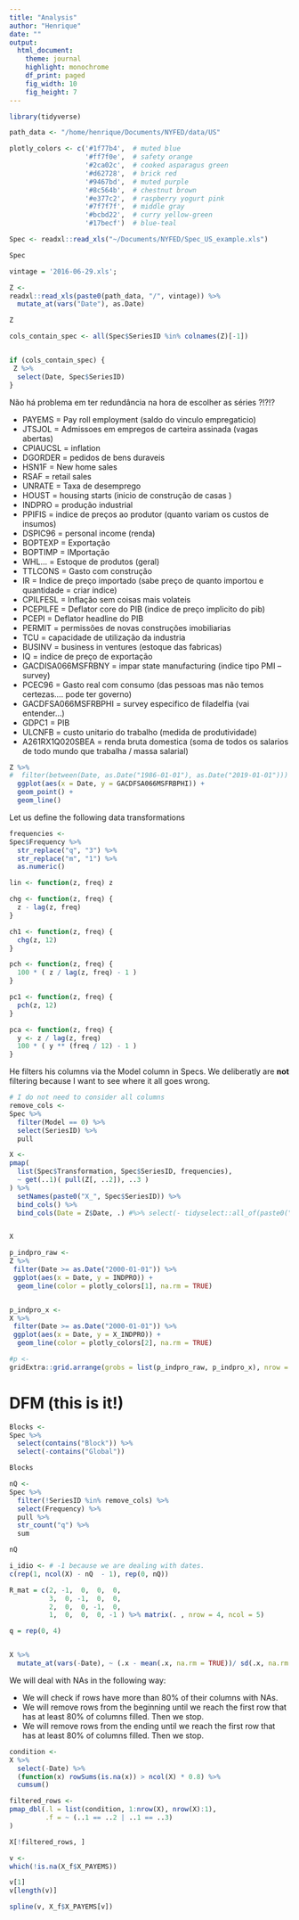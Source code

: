 ```yaml
---
title: "Analysis"
author: "Henrique"
date: ""
output: 
  html_document: 
    theme: journal
    highlight: monochrome
    df_print: paged
    fig_width: 10
    fig_height: 7
---
```


```r
library(tidyverse)

path_data <- "/home/henrique/Documents/NYFED/data/US"

plotly_colors <- c('#1f77b4',  # muted blue
                   '#ff7f0e',  # safety orange
                   '#2ca02c',  # cooked asparagus green
                   '#d62728',  # brick red
                   '#9467bd',  # muted purple
                   '#8c564b',  # chestnut brown
                   '#e377c2',  # raspberry yogurt pink
                   '#7f7f7f',  # middle gray
                   '#bcbd22',  # curry yellow-green
                   '#17becf')  # blue-teal
```

```r
Spec <- readxl::read_xls("~/Documents/NYFED/Spec_US_example.xls")

Spec
```

```r
vintage = '2016-06-29.xls'; 

Z <- 
readxl::read_xls(paste0(path_data, "/", vintage)) %>% 
  mutate_at(vars("Date"), as.Date)

Z
```

```r
cols_contain_spec <- all(Spec$SeriesID %in% colnames(Z)[-1])


if (cols_contain_spec) {
 Z %>% 
  select(Date, Spec$SeriesID)
}
```

Não há problema em ter redundância na hora de escolher as séries ?!?!?

 * PAYEMS            = Pay roll employment (saldo do vinculo empregaticio)
 * JTSJOL            = Admissoes em empregos de carteira assinada (vagas abertas)
 * CPIAUCSL          = inflation
 * DGORDER           = pedidos de bens duraveis 
 * HSN1F             = New home sales 
 * RSAF              = retail sales
 * UNRATE            = Taxa de desemprego
 * HOUST             = housing starts (inicio de construção de casas )
 * INDPRO            = produção industrial
 * PPIFIS            = indice de preços ao produtor (quanto variam os custos de insumos)
 * DSPIC96           = personal income (renda)
 * BOPTEXP           = Exportação
 * BOPTIMP           = IMportação
 * WHL...            = Estoque de produtos (geral)
 * TTLCONS           = Gasto com construção
 * IR                = Indice de preço importado (sabe preço de quanto importou e quantidade = criar indice)
 * CPILFESL          = Inflação sem coisas mais volateis
 * PCEPILFE          = Deflator core do PIB (indice de preço implicito do pib)
 * PCEPI             = Deflator headline do PIB
 * PERMIT            = permissões de novas construções imobiliarias
 * TCU               = capacidade de utilização da industria
 * BUSINV            = business in ventures (estoque das fabricas)
 * IQ                = indice de preço de exportação
 * GACDISA066MSFRBNY = impar state manufacturing (indice tipo PMI -- survey)
 * PCEC96 = Gasto real com consumo (das pessoas mas não temos certezas.... pode ter governo)
 * GACDFSA066MSFRBPHI = survey especifico de filadelfia (vai entender...)
 * GDPC1 = PIB
 * ULCNFB = custo unitario do trabalho (medida de produtividade)
 * A261RX1Q020SBEA = renda bruta domestica (soma de todos os salarios de todo mundo que trabalha / massa salarial)

```r
Z %>% 
#  filter(between(Date, as.Date("1986-01-01"), as.Date("2019-01-01"))) %>% 
  ggplot(aes(x = Date, y = GACDFSA066MSFRBPHI)) +
  geom_point() +
  geom_line()
```

Let us define the following data transformations
```r
frequencies <- 
Spec$Frequency %>% 
  str_replace("q", "3") %>% 
  str_replace("m", "1") %>% 
  as.numeric()

lin <- function(z, freq) z

chg <- function(z, freq) {
  z - lag(z, freq)
}

ch1 <- function(z, freq) {
  chg(z, 12)
}

pch <- function(z, freq) {
  100 * ( z / lag(z, freq) - 1 )
}

pc1 <- function(z, freq) {
  pch(z, 12)
}

pca <- function(z, freq) {
  y <- z / lag(z, freq)
  100 * ( y ** (freq / 12) - 1 )
}
```

He filters his columns via the Model column in Specs.
We deliberatly are **not** filtering because I want to see
where it all goes wrong.

```r
# I do not need to consider all columns 
remove_cols <- 
Spec %>% 
  filter(Model == 0) %>% 
  select(SeriesID) %>% 
  pull

X <- 
pmap(
  list(Spec$Transformation, Spec$SeriesID, frequencies),
  ~ get(..1)( pull(Z[, ..2]), ..3 )
) %>% 
  setNames(paste0("X_", Spec$SeriesID)) %>% 
  bind_cols() %>% 
  bind_cols(Date = Z$Date, .) #%>% select(- tidyselect::all_of(paste0("X_", remove_cols)))


X
```

```r
p_indpro_raw <- 
Z %>% 
 filter(Date >= as.Date("2000-01-01")) %>% 
 ggplot(aes(x = Date, y = INDPRO)) +
  geom_line(color = plotly_colors[1], na.rm = TRUE) 


p_indpro_x <- 
X %>% 
 filter(Date >= as.Date("2000-01-01")) %>% 
 ggplot(aes(x = Date, y = X_INDPRO)) +
  geom_line(color = plotly_colors[2], na.rm = TRUE) 

#p <- 
gridExtra::grid.arrange(grobs = list(p_indpro_raw, p_indpro_x), nrow = 2)
```

# DFM (this is it!)
```r
Blocks <- 
Spec %>% 
  select(contains("Block")) %>% 
  select(-contains("Global"))

Blocks

nQ <- 
Spec %>% 
  filter(!SeriesID %in% remove_cols) %>% 
  select(Frequency) %>% 
  pull %>% 
  str_count("q") %>% 
  sum

nQ

i_idio <- # -1 because we are dealing with dates.
c(rep(1, ncol(X) - nQ  - 1), rep(0, nQ))

R_mat = c(2, -1,  0,  0,  0,
          3,  0, -1,  0,  0,
          2,  0,  0, -1,  0,
          1,  0,  0,  0, -1 ) %>% matrix(. , nrow = 4, ncol = 5)

q = rep(0, 4)


X %>% 
  mutate_at(vars(-Date), ~ (.x - mean(.x, na.rm = TRUE))/ sd(.x, na.rm = TRUE))
```

We will deal with NAs in the following way:

 - We will check if rows have more than 80% of their columns with NAs.
 - We will remove rows from the beginning until we reach the first row that has
   at least 80% of columns filled. Then we stop.
 - We will remove rows from the ending until we reach the first row that has
   at least 80% of columns filled. Then we stop.
  
```r
condition <- 
X %>% 
  select(-Date) %>% 
  (function(x) rowSums(is.na(x)) > ncol(X) * 0.8) %>% 
  cumsum() 

filtered_rows <- 
pmap_dbl(.l = list(condition, 1:nrow(X), nrow(X):1),
         .f = ~ (..1 == ..2 | ..1 == ..3)
)  

X[!filtered_rows, ]

v <- 
which(!is.na(X_f$X_PAYEMS))

v[1]
v[length(v)]

spline(v, X_f$X_PAYEMS[v])
```




